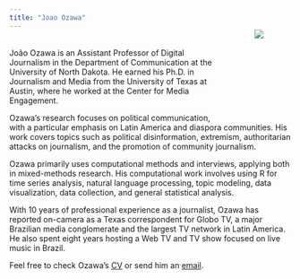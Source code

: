 ```yaml
---
title: "Joao Ozawa"
---
```


<div style= "out.width:'40%'; float:right; position: relative; top: -80px; padding: 50px">
![](images/Joao Ozawa.jpg)
</div>
<br>
João Ozawa is an Assistant Professor of Digital Journalism in the Department of Communication at the University of North Dakota. He earned his Ph.D. in Journalism and Media from the University of Texas at Austin, where he worked at the Center for Media Engagement.

Ozawa's research focuses on political communication, with a particular emphasis on Latin America and diaspora communities. His work covers topics such as political disinformation, extremism, authoritarian attacks on journalism, and the promotion of community journalism.

Ozawa primarily uses computational methods and interviews, applying both in mixed-methods research. His computational work involves using R for time series analysis, natural language processing, topic modeling, data visualization, data collection, and general statistical analysis.

With 10 years of professional experience as a journalist, Ozawa has reported on-camera as a Texas correspondent for Globo TV, a major Brazilian media conglomerate and the largest TV network in Latin America. He also spent eight years hosting a Web TV and TV show focused on live music in Brazil.

Feel free to check Ozawa's [CV](Joao Ozawa CV.pdf) or send him an [email](mailto:j.ozawa@utexas.edu).
